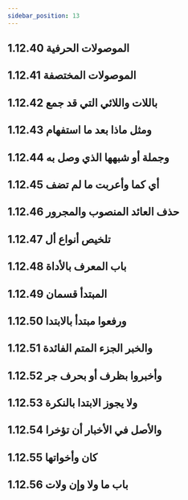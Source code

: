 ```yaml
---
sidebar_position: 13
---
```


## 1.12.40 الموصولات الحرفية
<YouTube youTubeId='ZWF81PXOgH8' />

## 1.12.41 الموصولات المختصفة
<YouTube youTubeId='tPZk54iJRPU' />

## 1.12.42 باللات واللائي التي قد جمع
<YouTube youTubeId='fwIzkxlprxU' />

## 1.12.43 ومثل ماذا بعد ما استفهام
<YouTube youTubeId='gSDNIR6VFEA' />

## 1.12.44 وجملة أو شبهها الذي وصل به
<YouTube youTubeId='hxsbD4Ua0p0' />

## 1.12.45 أي كما وأعربت ما لم تضف
<YouTube youTubeId='oRBnOyRvfQ0' />

## 1.12.46 حذف العائد المنصوب والمجرور
<YouTube youTubeId='yxkra4wR_wE' />

## 1.12.47 تلخيص أنواع أل
<YouTube youTubeId='3yTJl4bBbrw' />

## 1.12.48 باب المعرف بالأداة
<YouTube youTubeId='mRX1D0GgNYk' />

## 1.12.49 المبتدأ قسمان
<YouTube youTubeId='h6i5Wp72aSE' />

## 1.12.50 ورفعوا مبتدأ بالابتدا
<YouTube youTubeId='P7KbQ1kYBtc' />

## 1.12.51 والخبر الجزء المتم الفائدة
<YouTube youTubeId='4HjkbWCkXvM' />

## 1.12.52 وأخبروا بظرف أو بحرف جر
<YouTube youTubeId='7j-PXtm1YdI' />

## 1.12.53 ولا يجوز الابتدا بالنكرة
<YouTube youTubeId='87yT_Md3XwA' />

## 1.12.54 والأصل في الأخبار أن تؤخرا
<YouTube youTubeId='SGOwrNi6tWw' />

## 1.12.55 كان وأخواتها
<YouTube youTubeId='frZz0TyxgIw' />

## 1.12.56 باب ما ولا وإن ولات
<YouTube youTubeId='jWcz9HW0KaA' />
